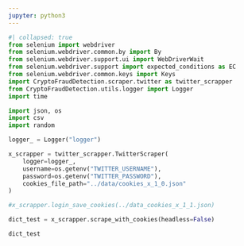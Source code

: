```yaml
---
jupyter: python3
---
```


```python
#| collapsed: true
from selenium import webdriver
from selenium.webdriver.common.by import By
from selenium.webdriver.support.ui import WebDriverWait
from selenium.webdriver.support import expected_conditions as EC
from selenium.webdriver.common.keys import Keys
import CryptoFraudDetection.scraper.twitter as twitter_scrapper
from CryptoFraudDetection.utils.logger import Logger
import time

import json, os
import csv
import random

logger_ = Logger("logger")
```

```python
x_scrapper = twitter_scrapper.TwitterScraper(
    logger=logger_, 
    username=os.getenv("TWITTER_USERNAME"), 
    password=os.getenv("TWITTER_PASSWORD"), 
    cookies_file_path="../data/cookies_x_1_0.json"
)
```

```python
#x_scrapper.login_save_cookies(../data_cookies_x_1_1.json)
```

```python
dict_test = x_scrapper.scrape_with_cookies(headless=False)
```

```python
dict_test
```

